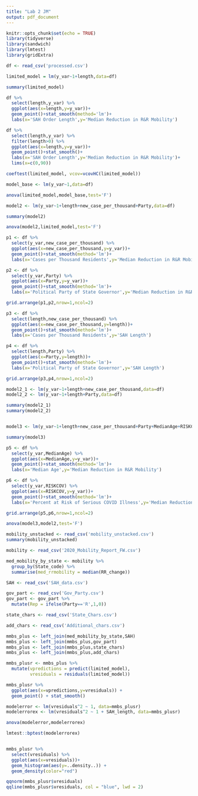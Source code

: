 ```yaml
---
title: "Lab 2 JM"
output: pdf_document
---
```


```r
knitr::opts_chunk$set(echo = TRUE)
library(tidyverse)
library(sandwich)
library(lmtest)
library(gridExtra)
```



```r

df <- read_csv('processed.csv')

limited_model = lm(y_var~1+length,data=df)

summary(limited_model)

df %>%
  select(length,y_var) %>%
  ggplot(aes(x=length,y=y_var))+
  geom_point()+stat_smooth(method='lm')+
  labs(x='SAH Order Length',y='Median Reduction in R&R Mobility')

df %>%
  select(length,y_var) %>%
  filter(length>0) %>%
  ggplot(aes(x=length,y=y_var))+
  geom_point()+stat_smooth()+
  labs(x='SAH Order Length',y='Median Reduction in R&R Mobility')+
  lims(x=c(0,90))

coeftest(limited_model, vcov=vcovHC(limited_model))

model_base <- lm(y_var~1,data=df)

anova(limited_model,model_base,test='F')

model2 <- lm(y_var~1+length+new_case_per_thousand+Party,data=df)

summary(model2)

anova(model2,limited_model,test='F')

p1 <- df %>%
  select(y_var,new_case_per_thousand) %>%
  ggplot(aes(x=new_case_per_thousand,y=y_var))+
  geom_point()+stat_smooth(method='lm')+
  labs(x='Cases per Thousand Residents',y='Median Reduction in R&R Mobility')

p2 <- df %>%
  select(y_var,Party) %>%
  ggplot(aes(x=Party,y=y_var))+
  geom_point()+stat_smooth(method='lm')+
  labs(x='Political Party of State Governor',y='Median Reduction in R&R Mobility')

grid.arrange(p1,p2,nrow=1,ncol=2)

p3 <- df %>%
  select(length,new_case_per_thousand) %>%
  ggplot(aes(x=new_case_per_thousand,y=length))+
  geom_point()+stat_smooth(method='lm')+
  labs(x='Cases per Thousand Residents',y='SAH Length')

p4 <- df %>%
  select(length,Party) %>%
  ggplot(aes(x=Party,y=length))+
  geom_point()+stat_smooth(method='lm')+
  labs(x='Political Party of State Governor',y='SAH Length')

grid.arrange(p3,p4,nrow=1,ncol=2)

model2_1 <- lm(y_var~1+length+new_case_per_thousand,data=df)
model2_2 <- lm(y_var~1+length+Party,data=df)

summary(model2_1)
summary(model2_2)


model3 <- lm(y_var~1+length+new_case_per_thousand+Party+MedianAge+RISKCOV,data=df)

summary(model3)

p5 <- df %>%
  select(y_var,MedianAge) %>%
  ggplot(aes(x=MedianAge,y=y_var))+
  geom_point()+stat_smooth(method='lm')+
  labs(x='Median Age',y='Median Reduction in R&R Mobility')

p6 <- df %>%
  select(y_var,RISKCOV) %>%
  ggplot(aes(x=RISKCOV,y=y_var))+
  geom_point()+stat_smooth(method='lm')+
  labs(x='Percent at Risk of Serious COVID Illness',y='Median Reduction in R&R Mobility')

grid.arrange(p5,p6,nrow=1,ncol=2)

anova(model3,model2,test='F')


```

```r

mobility_unstacked <- read_csv('mobility_unstacked.csv')
summary(mobility_unstacked)

mobility <- read_csv('2020_Mobility_Report_FW.csv')

med_mobility_by_state <- mobility %>%
  group_by(State_code) %>%
  summarise(med_rrmobility = median(RR_change))

SAH <- read_csv('SAH_data.csv')

gov_part <- read_csv('Gov_Party.csv')
gov_part <- gov_part %>%
  mutate(Rep = ifelse(Party=='R',1,0))

state_chars <- read_csv('State_Chars.csv')

add_chars <- read_csv('Additional_chars.csv')

mmbs_plus <- left_join(med_mobility_by_state,SAH)
mmbs_plus <- left_join(mmbs_plus,gov_part)
mmbs_plus <- left_join(mmbs_plus,state_chars)
mmbs_plus <- left_join(mmbs_plus,add_chars)

mmbs_plusr <- mmbs_plus %>%
  mutate(vpredictions = predict(limited_model), 
         vresiduals = residuals(limited_model))

mmbs_plusr %>%
  ggplot(aes(x=vpredictions,y=vresiduals)) +
  geom_point() + stat_smooth()

modelerror <- lm(vresiduals^2 ~ 1, data=mmbs_plusr)
modelerrorex <- lm(vresiduals^2 ~ 1 + SAH_length, data=mmbs_plusr)

anova(modelerror,modelerrorex)

lmtest::bptest(modelerrorex)


mmbs_plusr %>%
  select(vresiduals) %>%
  ggplot(aes(x=vresiduals))+
  geom_histogram(aes(y=..density..)) +
  geom_density(color="red")

qqnorm(mmbs_plusr$vresiduals)
qqline(mmbs_plusr$vresiduals, col = "blue", lwd = 2)

```
